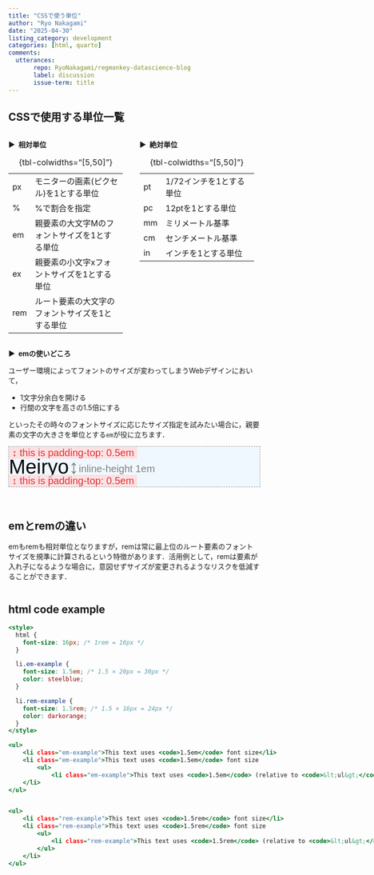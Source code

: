 ```yaml
---
title: "CSSで使う単位"
author: "Ryo Nakagami"
date: "2025-04-30"
listing_category: development
categories: [html, quarto]
comments:
  utterances:
       repo: RyoNakagami/regmonkey-datascience-blog
       label: discussion
       issue-term: title
---
```





<!--::: {.callout-note collapse="true" icon=false}-->
::: {.callout-note collapse="false" icon=false}

## CSSで使用する単位一覧

:::: {.columns}
::: {.column width="50%"}

<strong > &#9654;&nbsp; 相対単位</strong>

::: {.custom-table style="width: 95%"}

|||
|---|---|
|px|モニターの画素(ピクセル)を1とする単位|
|%|%で割合を指定|
|em|親要素の大文字Mのフォントサイズを1とする単位|
|ex|親要素の小文字xフォントサイズを1とする単位|
|rem|ルート要素の大文字のフォントサイズを1とする単位|

: {tbl-colwidths="[5,50]"}

:::

:::

::: {.column width="50%"}

<strong > &#9654;&nbsp; 絶対単位</strong>

::: {.custom-table style="width: 95%"}

|||
|---|---|
|pt|1/72インチを1とする単位|
|pc|12ptを1とする単位|
|mm|ミリメートル基準|
|cm|センチメートル基準|
|in|インチを1とする単位|

: {tbl-colwidths="[5,50]"}

:::


:::
::::

:::


<strong > &#9654;&nbsp; emの使いどころ</strong>

ユーザー環境によってフォントのサイズが変わってしまうWebデザインにおいて，

- 1文字分余白を開ける
- 行間の文字を高さの1.5倍にする

といったその時々のフォントサイズに応じたサイズ指定を試みたい場合に，親要素の文字の大きさを単位とする`em`が役に立ちます．

```{=html}
 <style>
    .example {
      font-family: 'Meiryo', sans-serif;
      font-size: 40px;
      line-height: 1; /* 1.5 × 16px = 24px line height */
      background-color: #f0f8ff;
      border: 1px dashed #999;
      padding-top: 0.5em;
      padding-bottom: 0.5em;
      position: relative;
    }

    .example::before {
      content: '↕ this is padding-top: 0.5em';
      position: absolute;
      top: 0;
      left: 0;
      font-size: 0.5em;
      color: #d33;
      background: rgba(255, 220, 220, 0.8);
      padding: 2px 6px;
    }

    .example::after {
      content: '↕ this is padding-top: 0.5em';
      position: absolute;
      bottom: 0;
      left: 0;
      font-size: 0.5em;
      color: #d33;
      background: rgba(255, 220, 220, 0.8);
      padding: 2px 6px;
    }

    .line-through {
      font-family: 'Meiryo', sans-serif;
      position: relative;
      display: inline-block;
      color: black;
    }

    .annotation {
      font-size: 0.5em;
      vertical-align: middle;
      color: gray;
      padding-bottom: 0.5em;
    }

    
</style>

<div class="example">
    <span class="line-through">Meiryo</span><span style="color: gray;">↕</span></span><span class="annotation">inline-height 1em</span>
</div>
```
<br>

## emとremの違い

emもremも相対単位となりますが，remは常に最上位のルート要素のフォントサイズを規準に計算されるという特徴があります．活用例として，remは要素が入れ子になるような場合に，意図せずサイズが変更されるようなリスクを低減することができます．

:::: {.columns}


<!--::: {.callout-note collapse="true" icon=false}-->
::: {.callout-note collapse="true" icon=false}
## html code example

```.html
<style>
  html {
    font-size: 16px; /* 1rem = 16px */
  }

  li.em-example {
    font-size: 1.5em; /* 1.5 × 20px = 30px */
    color: steelblue;
  }

  li.rem-example {
    font-size: 1.5rem; /* 1.5 × 16px = 24px */
    color: darkorange;
  }
</style>

<ul>
    <li class="em-example">This text uses <code>1.5em</code> font size</li>
    <li class="em-example">This text uses <code>1.5em</code> font size
        <ul>
            <li class="em-example">This text uses <code>1.5em</code> (relative to <code>&lt;ul&gt;</code> font size)</li>
    </li>
</ul>


<ul>
    <li class="rem-example">This text uses <code>1.5rem</code> font size</li>
    <li class="rem-example">This text uses <code>1.5rem</code> font size
        <ul>
            <li class="rem-example">This text uses <code>1.5rem</code> (relative to <code>&lt;ul&gt;</code> font size)</li>
        </ul>
    </li>
</ul>
```

:::


::: {.column width="45%"}

<strong > &#9654;&nbsp; emの挙動</strong>


```{=html}
<style>
  html {
    font-size: 16px; /* 1rem = 16px */
  }

  li.em-example {
    font-size: 1.5em; /* 1.5 × 20px = 30px */
    color: steelblue;
  }
</style>

<ul>
    <li class="em-example">This text uses <code>1.5em</code> font size</li>
    <li class="em-example">This text uses <code>1.5em</code> font size
        <ul>
            <li class="em-example">This text uses <code>1.5em</code> (relative to <code>&lt;ul&gt;</code> font size)</li>
    </li>
  </ul>
```

:::
::: {.column width="50%"}

<strong > &#9654;&nbsp; remの挙動</strong>


```{=html}
<style>
  html {
    font-size: 16px; /* 1rem = 16px */
  }

  li.rem-example {
    font-size: 1.5rem; /* 1.5 × 16px = 24px */
    color: darkorange;
  }
</style>

<ul>
    <li class="rem-example">This text uses <code>1.5rem</code> font size</li>
    <li class="rem-example">This text uses <code>1.5rem</code> font size
        <ul>
            <li class="rem-example">This text uses <code>1.5rem</code> (relative to <code>&lt;ul&gt;</code> font size)</li>
        </ul>
    </li>
  </ul>
```

:::

:::{.callout-note}
## key takeaways

- `em`では入れ子構造となってる`<li>`セクションについて，直前のフォントサイズ 1.5emにたいして更に 1.5em でフォントサイズを計算している 
- `rem`では入れ子構造となってる`<li>`セクションでも，ルート要素フォントサイズ16pxを参照して, 1.5remを計算している

:::


::::
